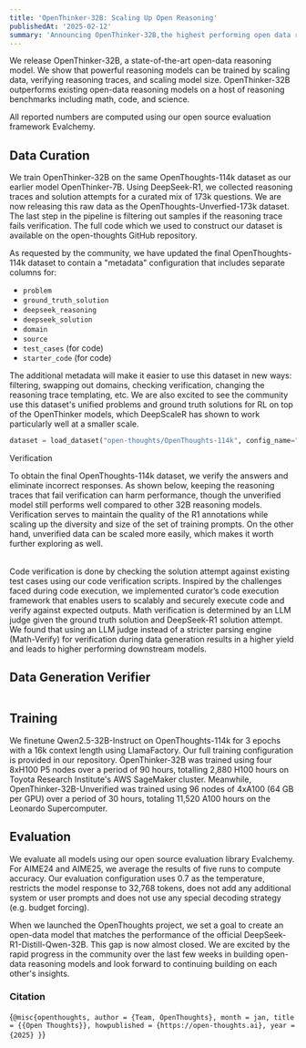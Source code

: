 ```yaml
---
title: 'OpenThinker-32B: Scaling Up Open Reasoning'
publishedAt: '2025-02-12'
summary: 'Announcing OpenThinker-32B,the highest performing open data reasoning model to date.'
---
```

We release OpenThinker-32B, a state-of-the-art open-data reasoning model. We show that powerful reasoning models can be trained by scaling data, verifying reasoning traces, and scaling model size. OpenThinker-32B outperforms existing open-data reasoning models on a host of reasoning benchmarks including math, code, and science.

<Table
  data={{
    headers: [
      "Model Name",
      "Dataset Size",
      "AIME24 I/II",
      "AIME25 I",
      "MATH500",
      "GPQA Diamond",
      "LCBv2"
    ],
    rows: [
      ["LIMO-32B", "0.8k", "56.7", "49.3", "86.6", "58.1", "-"],
      ["s1-32B", "1k", "36.0", "25.3", "84.8", "50.5", "40.9"],
      ["s1.1-32B", "1k", "64.7", "49.3", "89.0", "60.1", "-"],
      ["OpenThinker-32B", "114k", "66.0", "53.3", "90.6", "61.6", "68.9"],
      ["DeepSeek-R1-Distill-Qwen-32B", "800k", "76.7", "55.9", "89.4", "57.6", "71.2"]
    ]
  }}
/>

All reported numbers are computed using our open source evaluation framework Evalchemy. 

## Data Curation
We train OpenThinker-32B on the same OpenThoughts-114k dataset as our earlier model OpenThinker-7B. Using DeepSeek-R1, we collected reasoning traces and solution attempts for a curated mix of 173k questions. We are now releasing this raw data as the OpenThoughts-Unverfied-173k dataset. The last step in the pipeline is filtering out samples if the reasoning trace fails verification. The full code which we used to construct our dataset is available on the open-thoughts GitHub repository. 

As requested by the community, we have updated the final OpenThoughts-114k dataset to contain a "metadata" configuration that includes separate columns for:
- `problem`
- `ground_truth_solution`
- `deepseek_reasoning`
- `deepseek_solution`
- `domain`
- `source`
- `test_cases` (for code)
- `starter_code` (for code) 

The additional metadata will make it easier to use this dataset in new ways: filtering, swapping out domains, checking verification, changing the reasoning trace templating, etc. We are also excited to see the community use this dataset's unified problems and ground truth solutions for RL on top of the OpenThinker models, which DeepScaleR has shown to work particularly well at a smaller scale.

```python
dataset = load_dataset("open-thoughts/OpenThoughts-114k", config_name="metadata")
```

Verification

To obtain the final OpenThoughts-114k dataset, we verify the answers and eliminate incorrect responses. As shown below, keeping the reasoning traces that fail verification can harm performance, though the unverified model still performs well compared to other 32B reasoning models. Verification serves to maintain the quality of the R1 annotations while scaling up the diversity and size of the set of training prompts. On the other hand, unverified data can be scaled more easily, which makes it worth further exploring as well.

<Table
  data={{
    headers: [
      "Model Name",
      "Dataset Size",
      "AIME24 I/II",
      "AIME25 I",
      "MATH500",
      "GPQA Diamond",
      "LCBv2"
    ],
    rows: [
      ["OpenThinker-7B", "114k", "31.3", "30.7", "84.4", "38.9", "41.8"],
      ["OpenThinker-7B-Unverified", "173k", "34.0", "29.33", "83.0", "39.4", "43.8"],
      ["OpenThinker-32B", "114k", "66.7", "53.3", "90.6", "61.6", "68.9"],
      ["OpenThinker-32B-Unverified", "173k", "60.7", "44.0", "90.0", "60.6", "69.2"]
    ]
  }}
/>

Code verification is done by checking the solution attempt against existing test cases using our code verification scripts. Inspired by the challenges faced during code execution, we implemented curator’s code execution framework that enables users to scalably and securely execute code and verify against expected outputs. Math verification is determined by an LLM judge given the ground truth solution and DeepSeek-R1 solution attempt. We found that using an LLM judge instead of a stricter parsing engine (Math-Verify) for verification during data generation results in a higher yield and leads to higher performing downstream models. 

## Data Generation Verifier
<Table
  data={{
    headers: [
      "Data Generation Verifier",
      "Dataset Size",
      "Evaluation Verifier",
      "AIME25 I",
      "MATH500"
    ],
    rows: [
      ["LLM judge (OpenThinker-7B)", "114k", "Hendrycks (default)", "31.3", "84.4"],
      ["LLM judge (OpenThinker-7B)", "83k", "Math-Verify", "44.0", "89.0"],
      ["Math-Verify", "114k", "Hendrycks (default)", "23.0", "55.0"],
      ["Math-Verify", "83k", "Math-Verify", "22.7", "82.2"]
    ]
  }}
/>

## Training
We finetune Qwen2.5-32B-Instruct on OpenThoughts-114k for 3 epochs with a 16k context length using LlamaFactory. Our full training configuration is provided in our repository. OpenThinker-32B was trained using four 8xH100 P5 nodes over a period of 90 hours, totalling 2,880 H100 hours on Toyota Research Institute's AWS SageMaker cluster. Meanwhile, OpenThinker-32B-Unverified was trained using 96 nodes of 4xA100 (64 GB per GPU) over a period of 30 hours, totaling 11,520 A100 hours on the Leonardo Supercomputer.

## Evaluation
We evaluate all models using our open source evaluation library Evalchemy. For AIME24 and AIME25, we average the results of five runs to compute accuracy. Our evaluation configuration uses 0.7 as the temperature, restricts the model response to 32,768 tokens, does not add any additional system or user prompts and does not use any special decoding strategy (e.g. budget forcing).

When we launched the OpenThoughts project, we set a goal to create an open-data model that matches the performance of the official DeepSeek-R1-Distill-Qwen-32B. This gap is now almost closed. We are excited by the rapid progress in the community over the last few weeks in building open-data reasoning models and look forward to continuing building on each other's insights. 

### Citation
<Citation>{`@misc{openthoughts,
  author = {Team, OpenThoughts},
  month = jan,
  title = {{Open Thoughts}},
  howpublished = {https://open-thoughts.ai},
  year = {2025}
}`}</Citation>

